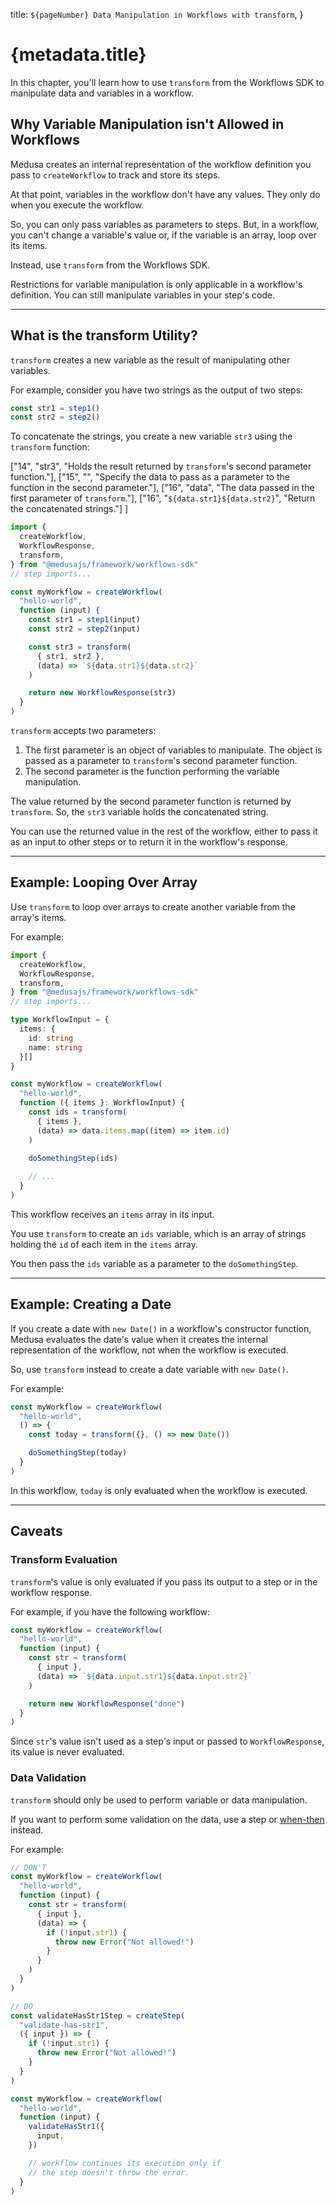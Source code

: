   title: `${pageNumber} Data Manipulation in Workflows with transform`,
}

# {metadata.title}

In this chapter, you'll learn how to use `transform` from the Workflows SDK to manipulate data and variables in a workflow.

## Why Variable Manipulation isn't Allowed in Workflows

Medusa creates an internal representation of the workflow definition you pass to `createWorkflow` to track and store its steps.

At that point, variables in the workflow don't have any values. They only do when you execute the workflow.

So, you can only pass variables as parameters to steps. But, in a workflow, you can't change a variable's value or, if the variable is an array, loop over its items.

Instead, use `transform` from the Workflows SDK.

<Note title="Tip">

Restrictions for variable manipulation is only applicable in a workflow's definition. You can still manipulate variables in your step's code.

</Note>

---

## What is the transform Utility?

`transform` creates a new variable as the result of manipulating other variables.

For example, consider you have two strings as the output of two steps:

```ts
const str1 = step1()
const str2 = step2()
```

To concatenate the strings, you create a new variable `str3` using the `transform` function:

  ["14", "str3", "Holds the result returned by `transform`'s second parameter function."],
  ["15", "", "Specify the data to pass as a parameter to the function in the second parameter."],
  ["16", "data", "The data passed in the first parameter of `transform`."],
  ["16", "`${data.str1}${data.str2}`", "Return the concatenated strings."]
]

```ts highlights={highlights}
import { 
  createWorkflow,
  WorkflowResponse,
  transform,
} from "@medusajs/framework/workflows-sdk"
// step imports...

const myWorkflow = createWorkflow(
  "hello-world", 
  function (input) {
    const str1 = step1(input)
    const str2 = step2(input)

    const str3 = transform(
      { str1, str2 },
      (data) => `${data.str1}${data.str2}`
    )

    return new WorkflowResponse(str3)
  }
)
```

`transform` accepts two parameters:

1. The first parameter is an object of variables to manipulate. The object is passed as a parameter to `transform`'s second parameter function.
2. The second parameter is the function performing the variable manipulation.

The value returned by the second parameter function is returned by `transform`. So, the `str3` variable holds the concatenated string.

You can use the returned value in the rest of the workflow, either to pass it as an input to other steps or to return it in the workflow's response.

---

## Example: Looping Over Array

Use `transform` to loop over arrays to create another variable from the array's items.

For example:

```ts collapsibleLines="1-7" expandButtonLabel="Show Imports"
import { 
  createWorkflow,
  WorkflowResponse,
  transform,
} from "@medusajs/framework/workflows-sdk"
// step imports...

type WorkflowInput = {
  items: {
    id: string
    name: string
  }[]
}

const myWorkflow = createWorkflow(
  "hello-world", 
  function ({ items }: WorkflowInput) {
    const ids = transform(
      { items },
      (data) => data.items.map((item) => item.id)
    )
    
    doSomethingStep(ids)

    // ...
  }
)
```

This workflow receives an `items` array in its input.

You use `transform` to create an `ids` variable, which is an array of strings holding the `id` of each item in the `items` array.

You then pass the `ids` variable as a parameter to the `doSomethingStep`.

---

## Example: Creating a Date

If you create a date with `new Date()` in a workflow's constructor function, Medusa evaluates the date's value when it creates the internal representation of the workflow, not when the workflow is executed.

So, use `transform` instead to create a date variable with `new Date()`.

For example:

```ts
const myWorkflow = createWorkflow(
  "hello-world",
  () => {
    const today = transform({}, () => new Date())

    doSomethingStep(today)
  }
)
```

In this workflow, `today` is only evaluated when the workflow is executed.

---

## Caveats

### Transform Evaluation

`transform`'s value is only evaluated if you pass its output to a step or in the workflow response.

For example, if you have the following workflow:

```ts
const myWorkflow = createWorkflow(
  "hello-world", 
  function (input) {
    const str = transform(
      { input },
      (data) => `${data.input.str1}${data.input.str2}`
    )

    return new WorkflowResponse("done")
  }
)
```

Since `str`'s value isn't used as a step's input or passed to `WorkflowResponse`, its value is never evaluated.

### Data Validation

`transform` should only be used to perform variable or data manipulation.

If you want to perform some validation on the data, use a step or [when-then](../conditions/page.mdx) instead.

For example:

```ts
// DON'T
const myWorkflow = createWorkflow(
  "hello-world", 
  function (input) {
    const str = transform(
      { input },
      (data) => {
        if (!input.str1) {
          throw new Error("Not allowed!")
        }
      }
    )
  }
)

// DO
const validateHasStr1Step = createStep(
  "validate-has-str1",
  ({ input }) => {
    if (!input.str1) {
      throw new Error("Not allowed!")
    }
  }
)

const myWorkflow = createWorkflow(
  "hello-world", 
  function (input) {
    validateHasStr1({
      input,
    })

    // workflow continues its execution only if 
    // the step doesn't throw the error.
  }
)
```
